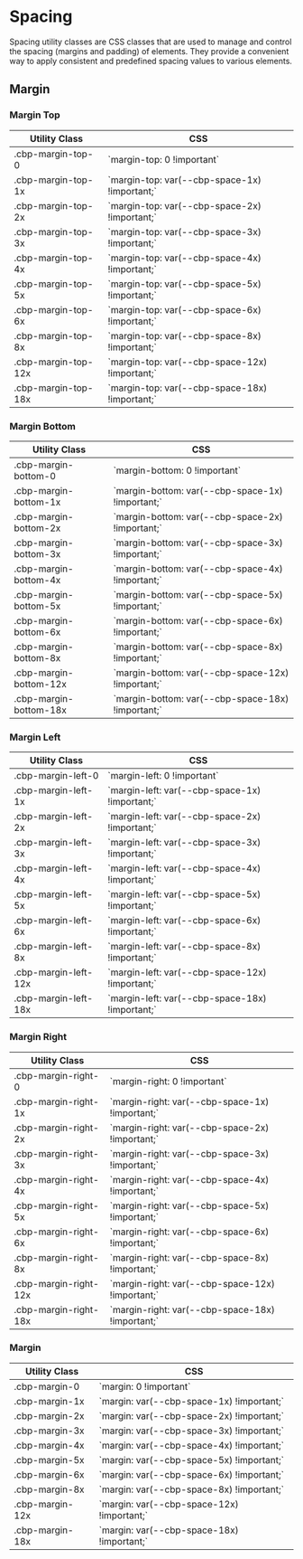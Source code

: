 
<Meta title="Utilities/Spacing" />

# Spacing

Spacing utility classes are CSS classes that are used to manage and control the spacing (margins and padding) of elements.
They provide a convenient way to apply consistent and predefined spacing values to various elements.

## Margin

<div>
  <section>
    <h3>Margin Top</h3>
    <table>
      <thead>
        <tr>
          <th>Utility Class</th>
          <th>CSS</th>
        </tr>
      </thead>
      <tbody>
        <tr>
          <td>.cbp-margin-top-0</td>
          <td>`margin-top: 0 !important`</td>
        </tr>
        <tr>
          <td>.cbp-margin-top-1x</td>
          <td>`margin-top: var(--cbp-space-1x) !important;`</td>
        </tr>
        <tr>
          <td>.cbp-margin-top-2x</td>
          <td>`margin-top: var(--cbp-space-2x) !important;`</td>
        </tr>
        <tr>
          <td>.cbp-margin-top-3x</td>
          <td>`margin-top: var(--cbp-space-3x) !important;`</td>
        </tr>
        <tr>
          <td>.cbp-margin-top-4x</td>
          <td>`margin-top: var(--cbp-space-4x) !important;`</td>
        </tr>
        <tr>
          <td>.cbp-margin-top-5x</td>
          <td>`margin-top: var(--cbp-space-5x) !important;`</td>
        </tr>
        <tr>
          <td>.cbp-margin-top-6x</td>
          <td>`margin-top: var(--cbp-space-6x) !important;`</td>
        </tr>
        <tr>
          <td>.cbp-margin-top-8x</td>
          <td>`margin-top: var(--cbp-space-8x) !important;`</td>
        </tr>
        <tr>
          <td>.cbp-margin-top-12x</td>
          <td>`margin-top: var(--cbp-space-12x) !important;`</td>
        </tr>
        <tr>
          <td>.cbp-margin-top-18x</td>
          <td>`margin-top: var(--cbp-space-18x) !important;`</td>
        </tr>
      </tbody>
    </table>
  </section>
  <section>
    <h3>Margin Bottom</h3>
    <table>
      <thead>
        <tr>
          <th>Utility Class</th>
          <th>CSS</th>
        </tr>
      </thead>
      <tbody>
        <tr>
          <td>.cbp-margin-bottom-0</td>
          <td>`margin-bottom: 0 !important`</td>
        </tr>
        <tr>
          <td>.cbp-margin-bottom-1x</td>
          <td>`margin-bottom: var(--cbp-space-1x) !important;`</td>
        </tr>
        <tr>
          <td>.cbp-margin-bottom-2x</td>
          <td>`margin-bottom: var(--cbp-space-2x) !important;`</td>
        </tr>
        <tr>
          <td>.cbp-margin-bottom-3x</td>
          <td>`margin-bottom: var(--cbp-space-3x) !important;`</td>
        </tr>
        <tr>
          <td>.cbp-margin-bottom-4x</td>
          <td>`margin-bottom: var(--cbp-space-4x) !important;`</td>
        </tr>
        <tr>
          <td>.cbp-margin-bottom-5x</td>
          <td>`margin-bottom: var(--cbp-space-5x) !important;`</td>
        </tr>
        <tr>
          <td>.cbp-margin-bottom-6x</td>
          <td>`margin-bottom: var(--cbp-space-6x) !important;`</td>
        </tr>
        <tr>
          <td>.cbp-margin-bottom-8x</td>
          <td>`margin-bottom: var(--cbp-space-8x) !important;`</td>
        </tr>
        <tr>
          <td>.cbp-margin-bottom-12x</td>
          <td>`margin-bottom: var(--cbp-space-12x) !important;`</td>
        </tr>
        <tr>
          <td>.cbp-margin-bottom-18x</td>
          <td>`margin-bottom: var(--cbp-space-18x) !important;`</td>
        </tr>
      </tbody>
    </table>
  </section>
  <section>
    <h3>Margin Left</h3>
    <table>
      <thead>
        <tr>
          <th>Utility Class</th>
          <th>CSS</th>
        </tr>
      </thead>
      <tbody>
        <tr>
          <td>.cbp-margin-left-0</td>
          <td>`margin-left: 0 !important`</td>
        </tr>
        <tr>
          <td>.cbp-margin-left-1x</td>
          <td>`margin-left: var(--cbp-space-1x) !important;`</td>
        </tr>
        <tr>
          <td>.cbp-margin-left-2x</td>
          <td>`margin-left: var(--cbp-space-2x) !important;`</td>
        </tr>
        <tr>
          <td>.cbp-margin-left-3x</td>
          <td>`margin-left: var(--cbp-space-3x) !important;`</td>
        </tr>
        <tr>
          <td>.cbp-margin-left-4x</td>
          <td>`margin-left: var(--cbp-space-4x) !important;`</td>
        </tr>
        <tr>
          <td>.cbp-margin-left-5x</td>
          <td>`margin-left: var(--cbp-space-5x) !important;`</td>
        </tr>
        <tr>
          <td>.cbp-margin-left-6x</td>
          <td>`margin-left: var(--cbp-space-6x) !important;`</td>
        </tr>
        <tr>
          <td>.cbp-margin-left-8x</td>
          <td>`margin-left: var(--cbp-space-8x) !important;`</td>
        </tr>
        <tr>
          <td>.cbp-margin-left-12x</td>
          <td>`margin-left: var(--cbp-space-12x) !important;`</td>
        </tr>
        <tr>
          <td>.cbp-margin-left-18x</td>
          <td>`margin-left: var(--cbp-space-18x) !important;`</td>
        </tr>
      </tbody>
    </table>
  </section>
  <section>
    <h3>Margin Right</h3>
    <table>
      <thead>
        <tr>
          <th>Utility Class</th>
          <th>CSS</th>
        </tr>
      </thead>
      <tbody>
        <tr>
          <td>.cbp-margin-right-0</td>
          <td>`margin-right: 0 !important`</td>
        </tr>
        <tr>
          <td>.cbp-margin-right-1x</td>
          <td>`margin-right: var(--cbp-space-1x) !important;`</td>
        </tr>
        <tr>
          <td>.cbp-margin-right-2x</td>
          <td>`margin-right: var(--cbp-space-2x) !important;`</td>
        </tr>
        <tr>
          <td>.cbp-margin-right-3x</td>
          <td>`margin-right: var(--cbp-space-3x) !important;`</td>
        </tr>
        <tr>
          <td>.cbp-margin-right-4x</td>
          <td>`margin-right: var(--cbp-space-4x) !important;`</td>
        </tr>
        <tr>
          <td>.cbp-margin-right-5x</td>
          <td>`margin-right: var(--cbp-space-5x) !important;`</td>
        </tr>
        <tr>
          <td>.cbp-margin-right-6x</td>
          <td>`margin-right: var(--cbp-space-6x) !important;`</td>
        </tr>
        <tr>
          <td>.cbp-margin-right-8x</td>
          <td>`margin-right: var(--cbp-space-8x) !important;`</td>
        </tr>
        <tr>
          <td>.cbp-margin-right-12x</td>
          <td>`margin-right: var(--cbp-space-12x) !important;`</td>
        </tr>
        <tr>
          <td>.cbp-margin-right-18x</td>
          <td>`margin-right: var(--cbp-space-18x) !important;`</td>
        </tr>
      </tbody>
    </table>
  </section>
  <section>
    <h3>Margin</h3>
    <table>
      <thead>
        <tr>
          <th>Utility Class</th>
          <th>CSS</th>
        </tr>
      </thead>
      <tbody>
        <tr>
          <td>.cbp-margin-0</td>
          <td>`margin: 0 !important`</td>
        </tr>
        <tr>
          <td>.cbp-margin-1x</td>
          <td>`margin: var(--cbp-space-1x) !important;`</td>
        </tr>
        <tr>
          <td>.cbp-margin-2x</td>
          <td>`margin: var(--cbp-space-2x) !important;`</td>
        </tr>
        <tr>
          <td>.cbp-margin-3x</td>
          <td>`margin: var(--cbp-space-3x) !important;`</td>
        </tr>
        <tr>
          <td>.cbp-margin-4x</td>
          <td>`margin: var(--cbp-space-4x) !important;`</td>
        </tr>
        <tr>
          <td>.cbp-margin-5x</td>
          <td>`margin: var(--cbp-space-5x) !important;`</td>
        </tr>
        <tr>
          <td>.cbp-margin-6x</td>
          <td>`margin: var(--cbp-space-6x) !important;`</td>
        </tr>
        <tr>
          <td>.cbp-margin-8x</td>
          <td>`margin: var(--cbp-space-8x) !important;`</td>
        </tr>
        <tr>
          <td>.cbp-margin-12x</td>
          <td>`margin: var(--cbp-space-12x) !important;`</td>
        </tr>
        <tr>
          <td>.cbp-margin-18x</td>
          <td>`margin: var(--cbp-space-18x) !important;`</td>
        </tr>
      </tbody>
    </table>
  </section>
</div>